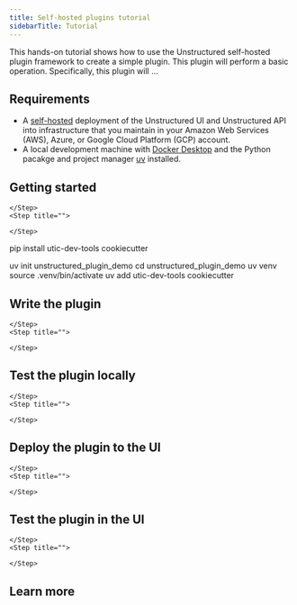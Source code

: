 ```yaml
---
title: Self-hosted plugins tutorial
sidebarTitle: Tutorial
---
```


This hands-on tutorial shows how to use the Unstructured self-hosted plugin framework to create a simple plugin. 
This plugin will perform a basic operation. Specifically, this plugin will ...

## Requirements

- A [self-hosted](/self-hosted/overview) deployment of the Unstructured UI and Unstructured API into infrastructure that you maintain in your 
  Amazon Web Services (AWS), Azure, or Google Cloud Platform (GCP) account.
- A local development machine with [Docker Desktop](https://docs.docker.com/desktop/) and the Python pacakge and project manager 
  [uv](https://docs.astral.sh/uv/getting-started/installation/) installed.

## Getting started

<Steps>
    <Step title="">

    </Step>
    <Step title="">

    </Step>
</Steps>

pip install utic-dev-tools cookiecutter

uv init unstructured_plugin_demo
cd unstructured_plugin_demo
uv venv 
source .venv/bin/activate
uv add utic-dev-tools cookiecutter


## Write the plugin

<Steps>
    <Step title="">

    </Step>
    <Step title="">

    </Step>
</Steps>

## Test the plugin locally

<Steps>
    <Step title="">

    </Step>
    <Step title="">

    </Step>
</Steps>

## Deploy the plugin to the UI

<Steps>
    <Step title="">

    </Step>
    <Step title="">

    </Step>
</Steps>

## Test the plugin in the UI

<Steps>
    <Step title="">

    </Step>
    <Step title="">

    </Step>
</Steps>

## Learn more 


